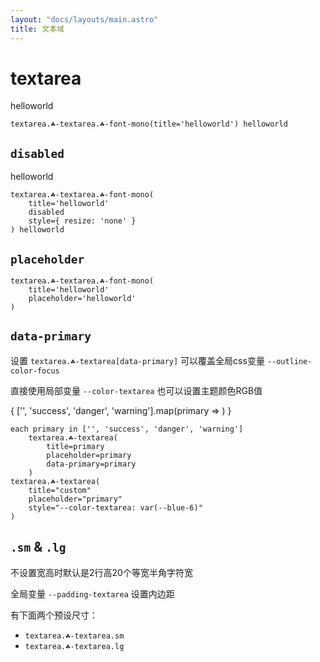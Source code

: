 ```yaml
---
layout: "docs/layouts/main.astro"
title: 文本域
---
```




# textarea

<T tag="textarea" class="☘-textarea ☘-font-mono" title="helloworld">helloworld</T>

```pug
textarea.☘-textarea.☘-font-mono(title='helloworld') helloworld
```

## `disabled`

<T tag="textarea" class="☘-textarea ☘-font-mono" title="helloworld" disabled style="resize: none">helloworld</T>

```pug
textarea.☘-textarea.☘-font-mono(
    title='helloworld' 
    disabled 
    style={ resize: 'none' }
) helloworld
```

## `placeholder`

<T
    tag="textarea"
    class="☘-textarea ☘-font-mono"
    title="helloworld"
    placeholder='helloworld'
/>

```pug
textarea.☘-textarea.☘-font-mono(
    title='helloworld'
    placeholder='helloworld'
)
```

## `data-primary`

设置 `textarea.☘-textarea[data-primary]` 可以覆盖全局css变量 `--outline-color-focus`

直接使用局部变量 `--color-textarea` 也可以设置主题颜色RGB值

<Grid inline>
{
    ['', 'success', 'danger', 'warning'].map(primary => 
        <T
            tag="textarea"
            class="☘-textarea"
            title={primary}
            placeholder={primary}
            data-primary={primary}
        />
    )
}
<T
    tag="textarea"
    class="☘-textarea"
    title="custom"
    placeholder="custom"
    style="--color-textarea: var(--blue-6)"
/>
</Grid>

```pug
each primary in ['', 'success', 'danger', 'warning']
    textarea.☘-textarea(
        title=primary
        placeholder=primary
        data-primary=primary
    )
textarea.☘-textarea(
    title="custom"
    placeholder="primary"
    style="--color-textarea: var(--blue-6)"
)
```

## `.sm` & `.lg`

不设置宽高时默认是2行高20个等宽半角字符宽

全局变量 `--padding-textarea` 设置内边距

有下面两个预设尺寸：

- `textarea.☘-textarea.sm`
    <br/><T tag="textarea" class="☘-textarea sm" title="尺寸更小的文本域" placeholder="更小" />
- `textarea.☘-textarea.lg`
    <br/><T tag="textarea" class="☘-textarea lg" title="尺寸更大的文本域" placeholder="更大" />
